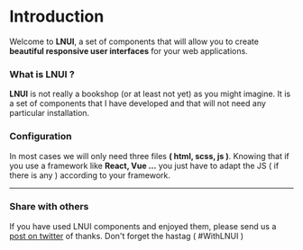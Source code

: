 # Introduction

Welcome to **LNUI**, a set of components that will allow you to create **beautiful responsive user interfaces** for your web applications.

### What is LNUI ?

**LNUI** is not really a bookshop (or at least not yet) as you might imagine.
It is a set of components that I have developed and that will not need any particular installation.

### Configuration

In most cases we will only need three files **( html, scss, js )**.
Knowing that if you use a framework like **React, Vue ...** you just have to adapt the JS ( if there is any ) according to your framework.

---

### Share with others

If you have used LNUI components and enjoyed them, please send us a [post on twitter](https://twitter.com/intent/tweet?url=https%3A%2F%2Flnui.lndev.me%2F&text=I%20used%20@lnuicomponent%20to%20have%20beautiful%20components%20on%20my%20website%2C%20I%20recommend%20it&hashtags=WithLNUI) of thanks. Don't forget the hastag ( #WithLNUI )

